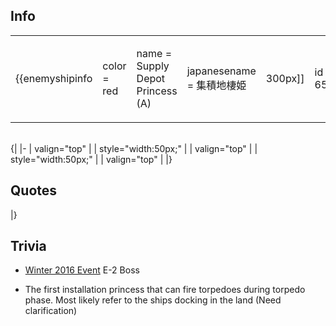 ==Info==
{|
|-
| valign="top" |
{{enemyshipinfo 
|color = red
|name = Supply Depot Princess (A)
|japanesename = 集積地棲姫
|image = [[File:Supply_Depot_Hime.png|300px]]
|id = 653
|class = Abyssal
|type = Installation
|hp = 600
|firepower = 70
|armor = 100
|torpedo = 88
|evasion = 0
|AA = 60
|aircraft = ?
|ASW = ?
|LOS = ?
|luck = ?
|speed = slow
|range = ?
|slot = 
|slot1= Abyssal Land Bomber
|slot2= Abyssal Land Bomber
|slot3= Abyssal Land Bomber
|slot4= Abyssal Land Bomber }}
| style="width:50px;" |
| valign="top" |
{{enemyshipinfo 
|color = red
|name = Supply Depot Princess (B)
|japanesename = 集積地棲姫
|image = [[File:Supply_Depot_Hime.png|300px]]
|id = 654
|class = Abyssal
|type = Installation
|hp = 600
|firepower = 90
|armor = 130
|torpedo = 98
|evasion = 0
|AA = 70
|aircraft = ?
|ASW = ?
|LOS = ?
|luck = ?
|speed = slow
|range = ?
|slot = 
|slot1= Abyssal Land Bomber Ace
|slot2= Abyssal Land Bomber 
|slot3= Abyssal Land Bomber
|slot4= Abyssal Land Bomber
}}
| style="width:50px;" |
| valign="top" |
{{enemyshipinfo 
|color = red
|name = Supply Depot Princess (C)
|japanesename = 集積地棲姫
|image = [[File:Supply_Depot_Hime.png|300px]]
|id = 655
|class = Abyssal
|type = Installation
|hp = 600
|firepower = 130
|armor = 160
|torpedo = 118
|evasion = 0
|AA = 80
|aircraft = ?
|ASW = ?
|LOS = ?
|luck = ?
|speed = slow
|range = ?
|slot = 
|slot1= Abyssal Land Bomber Ace
|slot2= Abyssal Land Bomber Ace
|slot3= Abyssal Land Bomber
|slot4= Abyssal Land Bomber
}}
|}
<br>
{|
|-
| valign="top" |
{{enemyshipinfo 
|color = red
|name = Supply Depot Princess (Damaged) (A)
|japanesename = 集積地棲姫-壊
|image = [[File:Supply_Depot_Hime_Corrupt.png|350px]]
|id = 656
|class = Abyssal
|type = Installation
|hp = 380
|firepower = 130
|armor = 130
|torpedo = 88
|evasion = ?
|AA = 90
|aircraft = ?
|ASW = ?
|LOS = ?
|luck = ?
|speed = slow
|range = ?
|slot = 
|slot1= Abyssal Land Bomber Ace
|slot2= Abyssal Land Bomber 
|slot3= Abyssal Land Bomber 
|slot4= Abyssal Land Bomber}}
| style="width:50px;" |
| valign="top" |
{{enemyshipinfo 
|color = red
|name = Supply Depot Princess (Damaged) (B)
|japanesename = 集積地棲姫-壊
|image = [[File:Supply_Depot_Hime_Corrupt.png|350px]]
|id = 657
|class = Abyssal
|type = Installation
|hp = 430
|firepower = 160
|armor = 190
|torpedo = 99
|evasion = 0
|AA = 70
|aircraft = ?
|ASW = ?
|LOS = ?
|luck = ?
|speed = slow
|range = ?
|slot = 
|slot1= Abyssal Land Bomber Ace
|slot2= Abyssal Land Bomber Ace
|slot3= Abyssal Land Bomber 
|slot4= Abyssal Land Bomber}}
| style="width:50px;" |
| valign="top" |
{{enemyshipinfo 
|color = red
|name = Supply Depot Princess (Damaged) (C)
|japanesename = 集積地棲姫-壊
|image = [[File:Supply_Depot_Hime_Corrupt.png|350px]]
|id = 658
|class = Abyssal
|type = Installation
|hp = 480
|firepower = 190
|armor = 160
|torpedo = 118
|evasion = 0
|AA = 80
|aircraft = ?
|ASW = ?
|LOS = ?
|luck = ?
|speed = slow
|range = ?
|slot = 
|slot1= Abyssal Land Bomber Ace
|slot2= Abyssal Land Bomber Ace
|slot3= Abyssal Land Bomber Ace
|slot4= Abyssal Land Bomber}}
|}

==Quotes==
{{ShipquoteHeader}}
{{ShipquoteKai
|scenario = Introduction
|origin = フフッ、ヤッテシマエ…カエリウチダ！
|translation = Fufu~, have at them... we'll turn the tables!
|audio = Supply_Depot_Hime_Intro.ogg
}}
{{ShipquoteKai
|scenario = Introduction (Final)
|origin = イカシテ カエスナ……シズメ…シズメェーッ！
|translation = I won't let you live... sink... SINK~!
|audio = Supply_Depot_Hime_Final_Intro.ogg
}}
{{ShipquoteKai
|scenario = Attack
|origin = アツメタ…ブッシ…ハ……ヤラセハ……シナイ………ッ！
|translation = The materials... I have... I won't... let you... have them...!
|audio = Supply_Depot_Hime_Attack.ogg
}}
{{ShipquoteKai
|scenario = Attack (Final)
|origin = マタ…キタノカ……。 モウ……カエレッ…ヨォ………ッ！
|translation = You're... still here... Just... leave... already...!
|audio = Supply_Depot_Hime_Final_Attack.ogg
}}
{{ShipquoteKai
|scenario = Getting Damaged
|origin = イタイ…ヤメロ！ モエテシマウ…！
|translation = Ow... stop it! I'll burn!
|audio = Supply_Depot_Hime_HIt.ogg
}}
{{ShipquoteKai
|scenario = Getting Damaged (Final)
|origin = ヤメロヨ…！ セッカク アツメタノニ、モエテシマウ…ヤメロォ！
|translation = Stop it...! All of my hard work... is burning... stop it!
|audio = Supply_Depot_Hime_Final_Hit.ogg
}}
{{ShipquoteKai
|scenario = Sunk<ref>Initial Sinking line is currently unused ingame, her final version however does play upon defeat.</ref>
|origin = イタイテ　イテトロニ...ククイカイノ！
|translation = I said it hurt... why didn't you listen to me?!
|audio = 
}}
{{ShipquoteKai
|scenario = Sunk (Final)
|origin = モヤスノハ ヤメテ…セッカク、アツメタノニ…！ アア、デモ……モエルホノオ…なんだか、綺麗だ…
|translation = Stop the burning... I worked so hard...! Ah but... the burning flames... are kind of beautiful...
|audio = Supply_Depot_Hime_Final_Sunk.ogg
}}
|}
<references/>

==Trivia==
* [[Winter 2016 Event]] E-2 Boss
{{Installation}}
*The first installation princess that can fire torpedoes during torpedo phase. Most likely refer to the ships docking in the land (Need clarification)
{{enemyshiplist}}